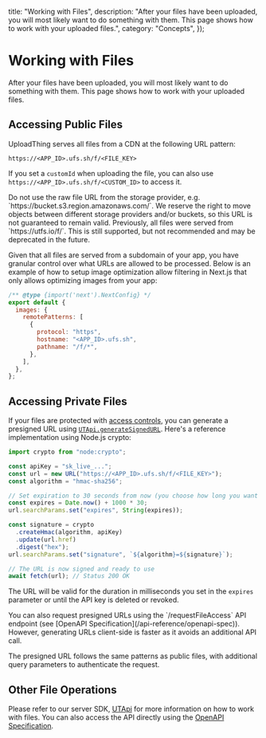 
  title: "Working with Files",
  description:
    "After your files have been uploaded, you will most likely want to do something with them. This page shows how to work with your uploaded files.",
  category: "Concepts",
});

# Working with Files

After your files have been uploaded, you will most likely want to do something
with them. This page shows how to work with your uploaded files.

## Accessing Public Files

UploadThing serves all files from a CDN at the following URL pattern:

`https://<APP_ID>.ufs.sh/f/<FILE_KEY>`

If you set a `customId` when uploading the file, you can also use
`https://<APP_ID>.ufs.sh/f/<CUSTOM_ID>` to access it.

<Warning>
    Do not use the raw file URL from the storage provider, e.g. `https://bucket.s3.region.amazonaws.com/<FILE_KEY>`. We reserve the right to move objects between different storage providers and/or buckets, so this URL is not guaranteed to remain valid.
</Warning>

<Note>
  Previously, all files were served from `https://utfs.io/f/<FILE_KEY>`.
  This is still supported, but not recommended and may be deprecated in the future.
</Note>

Given that all files are served from a subdomain of your app, you have granular
control over what URLs are allowed to be processed. Below is an example of how
to setup image optimization allow filtering in Next.js that only allows
optimizing images from your app:

```js
/** @type {import('next').NextConfig} */
export default {
  images: {
    remotePatterns: [
      {
        protocol: "https",
        hostname: "<APP_ID>.ufs.sh",
        pathname: "/f/*",
      },
    ],
  },
};
```

## Accessing Private Files

If your files are protected with
[access controls](/concepts/regions-acl#access-controls), you can generate a
presigned URL using
[`UTApi.generateSignedURL`](/api-reference/ut-api#get-signed-url). Here's a
reference implementation using Node.js crypto:

```ts
import crypto from "node:crypto";

const apiKey = "sk_live_...";
const url = new URL("https://<APP_ID>.ufs.sh/f/<FILE_KEY>");
const algorithm = "hmac-sha256";

// Set expiration to 30 seconds from now (you choose how long you want the URL to be valid for)
const expires = Date.now() + 1000 * 30;
url.searchParams.set("expires", String(expires));

const signature = crypto
  .createHmac(algorithm, apiKey)
  .update(url.href)
  .digest("hex");
url.searchParams.set("signature", `${algorithm}=${signature}`);

// The URL is now signed and ready to use
await fetch(url); // Status 200 OK
```

The URL will be valid for the duration in milliseconds you set in the `expires`
parameter or until the API key is deleted or revoked.

<Note>
  You can also request presigned URLs using the `/requestFileAccess` API
  endpoint (see [OpenAPI Specification](/api-reference/openapi-spec)). However,
  generating URLs client-side is faster as it avoids an additional API call.
</Note>

The presigned URL follows the same patterns as public files, with additional
query parameters to authenticate the request.

## Other File Operations

Please refer to our server SDK, [UTApi](/api-reference/ut-api) for more
information on how to work with files. You can also access the API directly
using the [OpenAPI Specification](/api-reference/openapi-spec).

